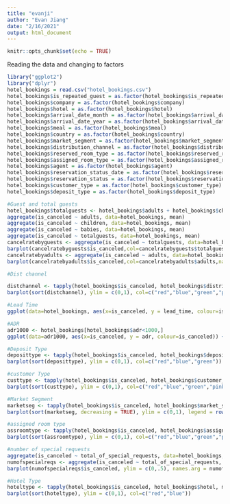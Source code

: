 ```yaml
---
title: "evanji"
author: "Evan Jiang"
date: "2/16/2021"
output: html_document
---
```


```r
knitr::opts_chunk$set(echo = TRUE)
```


Reading the data and changing to factors
```r
library("ggplot2")
library("dplyr")
hotel_bookings = read.csv("hotel_bookings.csv")
hotel_bookings$is_repeated_guest = as.factor(hotel_bookings$is_repeated_guest)
hotel_bookings$company = as.factor(hotel_bookings$company)
hotel_bookings$hotel = as.factor(hotel_bookings$hotel)
hotel_bookings$arrival_date_month = as.factor(hotel_bookings$arrival_date_month)
hotel_bookings$arrival_date_year = as.factor(hotel_bookings$arrival_date_year)
hotel_bookings$meal = as.factor(hotel_bookings$meal)
hotel_bookings$country = as.factor(hotel_bookings$country)
hotel_bookings$market_segment = as.factor(hotel_bookings$market_segment)
hotel_bookings$distribution_channel = as.factor(hotel_bookings$distribution_channel)
hotel_bookings$reserved_room_type = as.factor(hotel_bookings$reserved_room_type)
hotel_bookings$assigned_room_type = as.factor(hotel_bookings$assigned_room_type)
hotel_bookings$agent = as.factor(hotel_bookings$agent)
hotel_bookings$reservation_status_date = as.factor(hotel_bookings$reservation_status_date)
hotel_bookings$reservation_status = as.factor(hotel_bookings$reservation_status)
hotel_bookings$customer_type = as.factor(hotel_bookings$customer_type)
hotel_bookings$deposit_type = as.factor(hotel_bookings$deposit_type)
```

```r
#Guest and total guests
hotel_bookings$totalguests <- hotel_bookings$adults + hotel_bookings$children + hotel_bookings$babies
aggregate(is_canceled ~ adults, data=hotel_bookings, mean)
aggregate(is_canceled ~ children, data=hotel_bookings, mean)
aggregate(is_canceled ~ babies, data=hotel_bookings, mean)
aggregate(is_canceled ~ totalguests, data=hotel_bookings, mean)
cancelratebyguests <- aggregate(is_canceled ~ totalguests, data=hotel_bookings, mean)
barplot(cancelratebyguests$is_canceled,col=cancelratebyguests$totalguests,names.arg=cancelratebyguests$totalguests,xlab="Total Number of Guests",ylab="Cancellation Rate",border=TRUE,axes=TRUE,ylim=c(0,1))
cancelratebyadults <- aggregate(is_canceled ~ adults, data=hotel_bookings, mean)
barplot(cancelratebyadults$is_canceled,col=cancelratebyadults$adults,names.arg=cancelratebyadults$adults,xlab="Total Number of Adults",ylab="Cancellation Rate",border=TRUE,axes=TRUE,ylim=c(0,1))
```

```r
#Dist channel

distchannel <- tapply(hotel_bookings$is_canceled, hotel_bookings$distribution_channel, mean, na.rm = TRUE)
barplot(sort(distchannel), ylim = c(0,1), col=c("red","blue","green","pink","yellow"))
```
```r
#Lead Time
ggplot(data=hotel_bookings, aes(x=is_canceled, y = lead_time, colour=is_canceled)) + geom_jitter(alpha = 0.25)
```
```r
#ADR
adr1000 <- hotel_bookings[hotel_bookings$adr<1000,]
ggplot(data=adr1000, aes(x=is_canceled, y = adr, colour=is_canceled)) + geom_jitter(alpha = 0.25)
```
```r
#Deposit Type
deposittype <- tapply(hotel_bookings$is_canceled, hotel_bookings$deposit_type, mean, na.rm = TRUE)
barplot(sort(deposittype), ylim = c(0,1), col=c("red","blue","green"))
```
```r
#customer Type
custtype <- tapply(hotel_bookings$is_canceled, hotel_bookings$customer_type, mean, na.rm = TRUE)
barplot(sort(custtype), ylim = c(0,1), col=c("red","blue","green","pink"))
```
```r
#Market Segment
marketseg <- tapply(hotel_bookings$is_canceled, hotel_bookings$market_segment, mean, na.rm = TRUE)
barplot(sort(marketseg, decreasing = TRUE), ylim = c(0,1), legend = rownames(sort(marketseg, decreasing = TRUE)), col=c("red","blue","green","pink","yellow","black","white","gray"))
```
```r
#assigned room type
assroomtype <- tapply(hotel_bookings$is_canceled, hotel_bookings$assigned_room_type, mean, na.rm = TRUE)
barplot(sort(assroomtype), ylim = c(0,1), col=c("red","blue","green","pink"))
```
```r
#number of special requests
aggregate(is_canceled ~ total_of_special_requests, data=hotel_bookings, mean)
numofspecialreqs <- aggregate(is_canceled ~ total_of_special_requests, data=hotel_bookings, mean)
barplot(numofspecialreqs$is_canceled, ylim = c(0,.5), names.arg = numofspecialreqs$total_of_special_requests,col = c("red","blue","green","pink","yellow","darkmagenta"))
```
```r
#Hotel Type
hoteltype <- tapply(hotel_bookings$is_canceled, hotel_bookings$hotel, mean, na.rm = TRUE)
barplot(sort(hoteltype), ylim = c(0,1), col=c("red","blue"))
```


